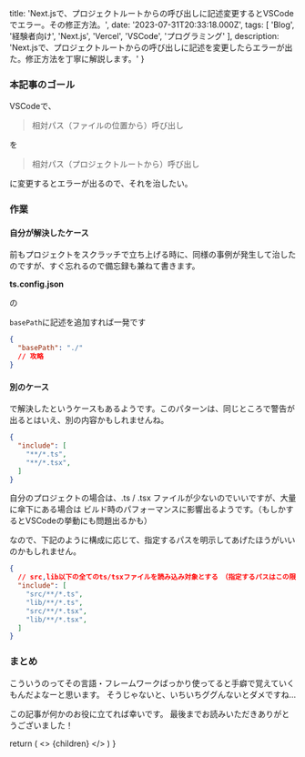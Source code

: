 


  title: 'Next.jsで、プロジェクトルートからの呼び出しに記述変更するとVSCodeでエラー。その修正方法。',
  date: '2023-07-31T20:33:18.000Z',
  tags: [
    'Blog',
    '経験者向け',
    'Next.js',
    'Vercel',
    'VSCode',
    'プログラミング'
  ],
  description: 'Next.jsで、プロジェクトルートからの呼び出しに記述を変更したらエラーが出た。修正方法を丁寧に解説します。'
}

### 本記事のゴール

VSCodeで、

> 相対パス（ファイルの位置から）呼び出し

を

> 相対パス（プロジェクトルートから）呼び出し

に変更するとエラーが出るので、それを治したい。

### 作業

#### 自分が解決したケース

前もプロジェクトをスクラッチで立ち上げる時に、同様の事例が発生して治したのですが、すぐ忘れるので備忘録も兼ねて書きます。

**ts.config.json**

の

`basePath`に記述を追加すれば一発です

<CodeBlockTitle title="ts.config.json" />

```json
{
  "basePath": "./"
  // 攻略
}
```

#### 別のケース

で解決したというケースもあるようです。このパターンは、同じところで警告が出るとはいえ、別の内容かもしれませんね。

<CodeBlockTitle title="ts.config.json" />

```json
{
  "include": [
    "**/*.ts",
    "**/*.tsx",
  ]
}
```

自分のプロジェクトの場合は、.ts / .tsx ファイルが少ないのでいいですが、大量に傘下にある場合は
ビルド時のパフォーマンスに影響出るようです。（もしかするとVSCodeの挙動にも問題出るかも）

なので、下記のように構成に応じて、指定するパスを明示してあげたほうがいいのかもしれません。

<CodeBlockTitle title="ts.config.json" />

```json
{
  // src,lib以下の全てのts/tsxファイルを読み込み対象とする　（指定するパスはこの限りではない）
  "include": [
    "src/**/*.ts",
    "lib/**/*.ts",
    "src/**/*.tsx",
    "lib/**/*.tsx",
  ]
}
```

### まとめ

こういうのってその言語・フレームワークばっかり使ってると手癖で覚えていくもんだよなーと思います。
そうじゃないと、いちいちググんないとダメですね...

この記事が何かのお役に立てれば幸いです。
最後までお読みいただきありがとうございました！

  return (
    <Layout meta={meta}>
      <>
        {children}
      </>
    </Layout>
  )
}
